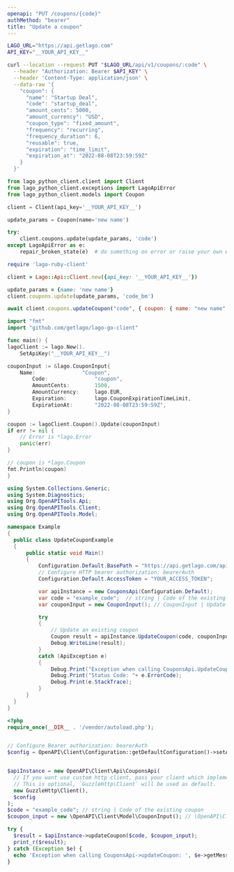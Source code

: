 ```yaml
---
openapi: "PUT /coupons/{code}"
authMethod: "bearer"
title: "Update a coupon"
---
```


<RequestExample>

```bash cURL
LAGO_URL="https://api.getlago.com"
API_KEY="__YOUR_API_KEY__"

curl --location --request PUT "$LAGO_URL/api/v1/coupons/:code" \
  --header "Authorization: Bearer $API_KEY" \
  --header 'Content-Type: application/json' \
  --data-raw '{
    "coupon": {
      "name": "Startup Deal",
      "code": "startup_deal",
      "amount_cents": 5000,
      "amount_currency": "USD",
      "coupon_type": "fixed_amount",
      "frequency": "recurring",
      "frequency_duration": 6,
      "reusable": true,
      "expiration": "time_limit",
      "expiration_at": "2022-08-08T23:59:59Z"
    }
  }'
```

```python Python
from lago_python_client.client import Client
from lago_python_client.exceptions import LagoApiError
from lago_python_client.models import Coupon

client = Client(api_key='__YOUR_API_KEY__')

update_params = Coupon(name='new name')

try:
    client.coupons.update(update_params, 'code')
except LagoApiError as e:
    repair_broken_state(e)  # do something on error or raise your own exception
```

```ruby Ruby
require 'lago-ruby-client'

client = Lago::Api::Client.new({api_key: '__YOUR_API_KEY__'})

update_params = {name: 'new name'}
client.coupons.update(update_params, 'code_bm')
```

```js Javascript
await client.coupons.updateCoupon("code", { coupon: { name: "new name" } });
```

```go Go
import "fmt"
import "github.com/getlago/lago-go-client"

func main() {
lagoClient := lago.New().
    SetApiKey("__YOUR_API_KEY__")

couponInput := &lago.CouponInput{
    Name:               "Coupon",
        Code:               "coupon",
        AmountCents:        1500,
        AmountCurrency:     lago.EUR,
        Expiration:         lago.CouponExpirationTimeLimit,
        ExpirationAt:       "2022-08-08T23:59:59Z",
}

coupon := lagoClient.Coupon().Update(couponInput)
if err != nil {
    // Error is *lago.Error
    panic(err)
}

// coupon is *lago.Coupon
fmt.Println(coupon)
}
```

```csharp C#
using System.Collections.Generic;
using System.Diagnostics;
using Org.OpenAPITools.Api;
using Org.OpenAPITools.Client;
using Org.OpenAPITools.Model;

namespace Example
{
  public class UpdateCouponExample
  {
      public static void Main()
      {
          Configuration.Default.BasePath = "https://api.getlago.com/api/v1";
          // Configure HTTP bearer authorization: bearerAuth
          Configuration.Default.AccessToken = "YOUR_ACCESS_TOKEN";

          var apiInstance = new CouponsApi(Configuration.Default);
          var code = "example_code";  // string | Code of the existing coupon
          var couponInput = new CouponInput(); // CouponInput | Update an existing coupon

          try
          {
              // Update an existing coupon
              Coupon result = apiInstance.UpdateCoupon(code, couponInput);
              Debug.WriteLine(result);
          }
          catch (ApiException e)
          {
              Debug.Print("Exception when calling CouponsApi.UpdateCoupon: " + e.Message );
              Debug.Print("Status Code: "+ e.ErrorCode);
              Debug.Print(e.StackTrace);
          }
      }
  }
}
```

```php PHP
<?php
require_once(__DIR__ . '/vendor/autoload.php');


// Configure Bearer authorization: bearerAuth
$config = OpenAPI\Client\Configuration::getDefaultConfiguration()->setAccessToken('YOUR_ACCESS_TOKEN');


$apiInstance = new OpenAPI\Client\Api\CouponsApi(
  // If you want use custom http client, pass your client which implements `GuzzleHttp\ClientInterface`.
  // This is optional, `GuzzleHttp\Client` will be used as default.
  new GuzzleHttp\Client(),
  $config
);
$code = "example_code"; // string | Code of the existing coupon
$coupon_input = new \OpenAPI\Client\Model\CouponInput(); // \OpenAPI\Client\Model\CouponInput | Update an existing coupon

try {
  $result = $apiInstance->updateCoupon($code, $coupon_input);
  print_r($result);
} catch (Exception $e) {
  echo 'Exception when calling CouponsApi->updateCoupon: ', $e->getMessage(), PHP_EOL;
}
```

</RequestExample>